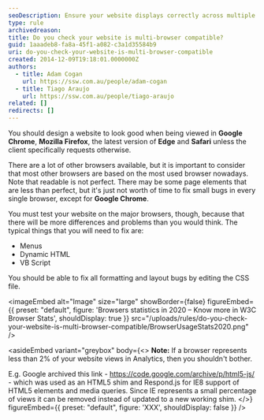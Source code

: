 ```yaml
---
seoDescription: Ensure your website displays correctly across multiple browsers, including Google Chrome, Mozilla Firefox, Microsoft Edge, and Safari. Focus on Chrome and Firefox, as they are most widely used, but also test in Edge and Safari to catch any compatibility issues.
type: rule
archivedreason:
title: Do you check your website is multi-browser compatible?
guid: 1aaadeb8-fa8a-45f1-a082-c3a1d35584b9
uri: do-you-check-your-website-is-multi-browser-compatible
created: 2014-12-09T19:18:01.0000000Z
authors:
  - title: Adam Cogan
    url: https://ssw.com.au/people/adam-cogan
  - title: Tiago Araujo
    url: https://ssw.com.au/people/tiago-araujo
related: []
redirects: []
---
```


You should design a website to look good when being viewed in **Google Chrome**, **Mozilla Firefox**, the latest version of **Edge** and **Safari** unless the client specifically requests otherwise.

There are a lot of other browsers available, but it is important to consider that most other browsers are based on the most used browser nowadays.
Note that readable is not perfect. There may be some page elements that are less than perfect, but it's just not worth of time to fix small bugs in every single browser, except for **Google Chrome**.

You must test your website on the major browsers, though, because that there will be more differences and problems than you would think. The typical things that you will need to fix are:

- Menus
- Dynamic HTML
- VB Script

You should be able to fix all formatting and layout bugs by editing the CSS file.


<imageEmbed
  alt="Image"
  size="large"
  showBorder={false}
  figureEmbed={{
    preset: "default",
    figure: 'Browsers statistics in 2020 – Know more in W3C Browser Stats',
    shouldDisplay: true
  }}
  src="/uploads/rules/do-you-check-your-website-is-multi-browser-compatible/BrowserUsageStats2020.png"
/>

<asideEmbed
  variant="greybox"
  body={<>
    **Note:** If a browser represents less than 2% of your website views in Analytics, then you shouldn't bother.

E.g. Google archived this link - https://code.google.com/archive/p/html5-js/ - which was used as an HTML5 shim and Respond.js for IE8 support of HTML5 elements and media queries. Since IE represents a small percentage of views it can be removed instead of updated to a new working shim.
  </>}
  figureEmbed={{
    preset: "default",
    figure: 'XXX',
    shouldDisplay: false
  }}
/>